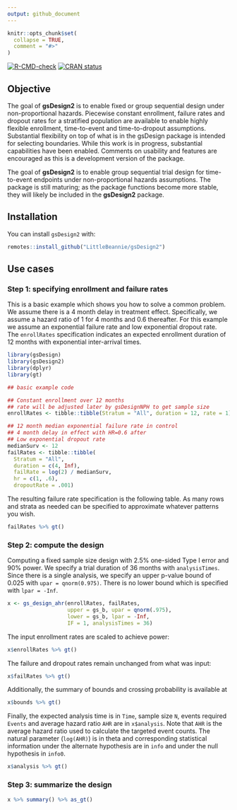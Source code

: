 ```yaml
---
output: github_document
---
```


```r
knitr::opts_chunk$set(
  collapse = TRUE,
  comment = "#>"
)
```


<!-- badges: start -->
[![R-CMD-check](https://github.com/LittleBeannie/gsDesign2/actions/workflows/R-CMD-check.yaml/badge.svg)](https://github.com/LittleBeannie/gsDesign2/actions/workflows/R-CMD-check.yaml)
[![CRAN status](https://www.r-pkg.org/badges/version/gsDesign2)](https://CRAN.R-project.org/package=gsDesign2)
<!-- badges: end -->

## Objective
The goal of **gsDesign2** is to enable fixed or group sequential design under non-proportional hazards. Piecewise constant enrollment, failure rates and dropout rates for a stratified population are available to enable highly flexible enrollment, time-to-event and time-to-dropout assumptions. Substantial flexibility on top of what is in the gsDesign package is intended for selecting boundaries. While this work is in progress, substantial capabilities have been enabled. Comments on usability and features are encouraged as this is a development version of the package.

The goal of **gsDesign2** is to enable group sequential trial design for time-to-event endpoints under non-proportional hazards assumptions. The package is still maturing; as the package functions become more stable, they will likely be included in the **gsDesign2** package.

## Installation

You can install `gsDesign2` with:

```r
remotes::install_github("LittleBeannie/gsDesign2")
```

## Use cases

### Step 1: specifying enrollment and failure rates

This is a basic example which shows you how to solve a common problem.
We assume there is a 4 month delay in treatment effect. Specifically, we
assume a hazard ratio of 1 for 4 months and 0.6 thereafter. For this
example we assume an exponential failure rate and low exponential
dropout rate. The `enrollRates` specification indicates an expected
enrollment duration of 12 months with exponential inter-arrival times.

```r
library(gsDesign)
library(gsDesign2)
library(dplyr)
library(gt)

## basic example code

## Constant enrollment over 12 months
## rate will be adjusted later by gsDesignNPH to get sample size
enrollRates <- tibble::tibble(Stratum = "All", duration = 12, rate = 1)

## 12 month median exponential failure rate in control
## 4 month delay in effect with HR=0.6 after
## Low exponential dropout rate
medianSurv <- 12
failRates <- tibble::tibble(
  Stratum = "All",
  duration = c(4, Inf),
  failRate = log(2) / medianSurv,
  hr = c(1, .6),
  dropoutRate = .001)
```

The resulting failure rate specification is the following table. As many
rows and strata as needed can be specified to approximate whatever
patterns you wish.

```r
failRates %>% gt()
```

### Step 2: compute the design 

Computing a fixed sample size design with 2.5% one-sided Type I error
and 90% power. We specify a trial duration of 36 months with
`analysisTimes`. Since there is a single analysis, we specify an upper
p-value bound of 0.025 with `upar = qnorm(0.975)`. There is no lower
bound which is specified with `lpar = -Inf`.

```r
x <- gs_design_ahr(enrollRates, failRates, 
                   upper = gs_b, upar = qnorm(.975), 
                   lower = gs_b, lpar = -Inf, 
                   IF = 1, analysisTimes = 36)
```

The input enrollment rates are scaled to achieve power:

```r
x$enrollRates %>% gt()
```

The failure and dropout rates remain unchanged from what was input:

```r
x$failRates %>% gt()
```

Additionally, the summary of bounds and crossing probability is
available at 

```r
x$bounds %>% gt()
```

Finally, the expected analysis time is in `Time`, sample size `N`,
events required `Events` and average hazard ratio `AHR` are in `x$analysis`. 
Note that `AHR` is the average hazard ratio used to calculate the targeted event
counts. The natural parameter (`log(AHR)`) is in theta and corresponding
statistical information under the alternate hypothesis are in `info` and
under the null hypothesis in `info0`.

```r
x$analysis %>% gt()
```

### Step 3: summarize the design

```r
x %>% summary() %>% as_gt()
```